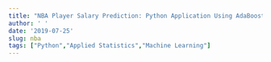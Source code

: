 ```yaml
---
title: "NBA Player Salary Prediction: Python Application Using AdaBoost Algorithm"
author: ' '
date: '2019-07-25'
slug: nba
tags: ["Python","Applied Statistics","Machine Learning"]
---
```


<script>

window.location.replace("https://xsong.ltd/archives/pandas/nba_en")

</script>

